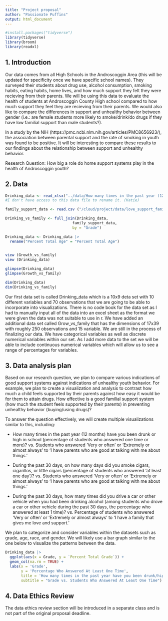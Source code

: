 ```yaml
--- 
title: "Project proposal"
author: "Passionate Puffins"
output: html_document
---
```


```r
#install.packages("tidyverse")
library(tidyverse)
library(broom)
library(readxl)
```

## 1. Introduction

Our data comes from all High Schools in the Androscoggin Area (this will be updated for specificity once we have specific school names). They surveyed their students about drug use, alcohol consumption, smoking habits, eating habits, home lives, and how much support they felt they were recieving from their parents. We will be using this data to evaluate the health of students at Androscoggin County High school compared to how much support they feel they are recieving from their parents. We would also like to compare the differences in support and unhealthy behavior between gender (i.e.: are female students more likely to smoke/drink/do drugs if they have low familial support than male students?). 

In a study by the NIH (https://pmc.ncbi.nlm.nih.gov/articles/PMC8656923/), the association between parental support and the rate of smoking in youth was found to be positive. It will be interesting to compare these results to our findings about the relationship between support and unhealthy behavior. 

Research Question: How big a role do home support systems play in the health of Androscoggin youth? 

## 2. Data

```r
Drinking_data <- read_xlsx("../data/How many times in the past year (12 months) have you been drunk or high at school? (hn126) Percentage of students who answered at least 1 time.xlsx")
#I don't have access to this data file to rename it. (Katie)

family_support_data <- read.csv ("/cloud/project/data/love_support_family.csv")

Drinking_vs_family <- full_join(Drinking_data, 
                              family_support_data, 
                              by = "Grade")

```


```r

Drinking_data <- Drinking_data |>
  rename("Percent Total Age" = "Percent Total Age")
         
```

```r
view (Growth_vs_family)
view (Drinking_data)
```

```r
glimpse(Drinking_data)
glimpse(Growth_vs_family)
```
```r
dim(Drinking_data) 
dim(Drinking_vs_family)
```


Our first data set is called Drinking_data which is a 10x9 deta set with 10 different variables and 70 observations that we are going to be able to incorporate into visualizations. There is no code book for the data set as I had to manually input all of the data into an excel sheet as the format we were given the data was not suitable to use in r. We have added an additional data set called Grow_vs_family that has the dimensions of 17x39 with roughly 250 observations and 15 variable. We are still in the process of finalizing our data. We have categorical variables as well as discrete numerical variables within our set. As I add more data to the set we will be able to include continuous numerical variables which will allow us to see a range of percentages for variables.  


## 3. Data analysis plan

Based on our research question, we plan to compare various indications of good support systems against indications of unhealthy youth behavior. For example, we plan to create a visualization and analysis to contrast how much a child feels supported by their parents against how easy it would be for them to attain drugs. How effective is a good familial support system (how much the student feels supported by their parents) in preventing unhealthy behavior (buying/using drugs)? 

To answer the question effectively, we will create multiple visualizations similar to this, including:

- How many times in the past year (12 months) have you been drunk or high in school (percentage of students who answered one time or more)? vs. Students who answered 'Very or often' or 'Extremely or almost always' to 'I have parents who are good at talking with me about things.' 

- During the past 30 days, on how many days did you smoke cigars, cigarillos, or little cigars (percentage of students who answered 'at least one day')? vs. Students who answered 'Very or often' or 'Extremely or almost always' to 'I have parents who are good at talking with me about things.' 

- During the past 30 days, how many times did you drive a car or other vehicle when you had been drinking alcohol (among students who drove a car or other vehicle during the past 30 days, the percentage who answered at least 1 time)? vs. Percentage of students who answered 'Very or often' or 'Extremely or almost always' to 'I have a family that gives me love and support.'

We plan to categorize and consider variables within the datasets such as grade, age, race, and gender. We will likely use a bar graph similar to the one below to visualize the patterns between the data.   


```r
Drinking_data |>
  ggplot(aes(x = Grade, y = `Percent Total Grade`)) +
  geom_col(na.rm = TRUE) +
  labs(x = 'Grade', 
       y = 'Percentage Who Answered At Least One Time', 
       title = 'How many times in the past year have you been drunk/high at school?', 
       subtitle = "Grade vs. Students Who Answered At Least One Time")

```


## 4. Data Ethics Review

The data ethics review section will be introduced in a separate class and is not part of the original proposal deadline.

